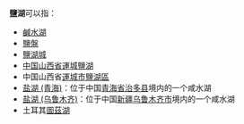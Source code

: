'''鹽湖'''可以指：
* [[鹹水湖|鹹水湖]]
* [[鹽盤|鹽盤]]
* [[鹽湖城|鹽湖城]]
* [[中国|中国]][[山西省|山西省]][[運城鹽湖|運城鹽湖]]
* 中国山西省[[運城市|運城市]][[鹽湖區|鹽湖區]]
*[[盐湖_(青海)|盐湖 (青海)]]：位于中国[[青海省|青海省]][[治多县|治多县]]境内的一个咸水湖
*[[盐湖_(乌鲁木齐)|盐湖 (乌鲁木齐)]]：位于中国[[新疆|新疆]][[乌鲁木齐市|乌鲁木齐市]]境内的一个咸水湖
* 土耳其[[圖茲湖|圖茲湖]]
{{disambig|Cat=二字消歧義}}